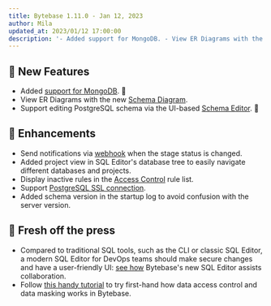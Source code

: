 ```yaml
---
title: Bytebase 1.11.0 - Jan 12, 2023
author: Mila
updated_at: 2023/01/12 17:00:00
description: '- Added support for MongoDB. - View ER Diagrams with the new Schema Diagram. - Edit PostgreSQL schema via the UI-based Schema Editor.'
---
```



## 🚀 New Features

- Added [support for MongoDB](/introduction/supported-databases). 🍃
- View ER Diagrams with the new [Schema Diagram](/sql-editor/schema-diagram).
- Support editing PostgreSQL schema via the UI-based [Schema Editor](/change-database/schema-editor). 🐘

## 🎄 Enhancements

- Send notifications via [webhook](/change-database/webhook) when the stage status is changed.
- Added project view in SQL Editor's database tree to easily navigate different databases and projects.
- Display inactive rules in the [Access Control](/security/database-permission/overview) rule list.
- Support [PostgreSQL SSL connection](/get-started/step-by-step/add-an-instance#add-an-instance).
- Added schema version in the startup log to avoid confusion with the server version.

## 📰 Fresh off the press

- Compared to traditional SQL tools, such as the CLI or classic SQL Editor, a modern SQL Editor for DevOps teams should make secure changes and have a user-friendly UI: [see how](https://www.bytebase.com/blog/the-sql-editor-for-developers-and-dbas) Bytebase's new SQL Editor assists collaboration.
- Follow [this handy tutorial](/tutorials/just-in-time-database-access-part1) to try first-hand how data access control and data masking works in Bytebase.

<InstallUpgrade />
